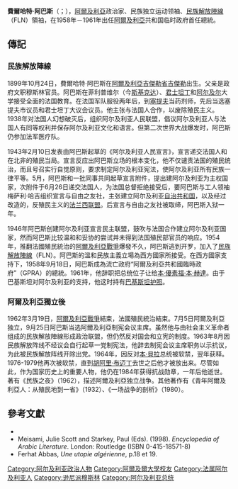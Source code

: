 {{Infobox President
 | name=費爾哈特·阿巴斯
 | image=Ferhat@Abbas.jpg
 | country=[[阿爾及利亞|阿爾及利亞]]
 | order=
 | office=阿爾及利亞临时政府首任總統
 | term_start=1958年
 | term_end=1961年
 | predecessor= -
 | successor=[[本·优素福·本·赫达|本·优素福·本·赫达]]
 | birth_date={{birth date|1899|10|24|df=y}}
 | birth_place=[[阿爾及利亞|阿爾及利亞]][[吉傑勒省|吉傑勒省]][[吉傑勒|吉傑勒]]
 | death_date={{death date and age|1985|12|23|1899|10|24|df=y}}
 | death_place=
 | resting_place=[[阿爾及爾|阿爾及爾]]{{link-fr|阿利亞公墓|Cimetière d'El Alia}}
 | spouse=
 | party=[[民族解放陣線_(阿爾及利亞)|民族解放陣線]]（FLN）
}}
'''費爾哈特·阿巴斯'''（{{lang-ar|فرحات عباس|ʿAbbās Farḥāt}}；{{bd|1899年|10月24日|1985年|12月23日|catIdx=Abbas, Ferhat}}），[[阿爾及利亞|阿爾及利亞]]政治家、民族独立运动领袖、[[民族解放陣線_(阿爾及利亞)|民族解放陣線]]（FLN）領袖，在1958年－1961年出任[[阿爾及利亞|阿爾及利亞]]共和国临时政府首任總統。

==傳記==
===民族解放陣線===
1899年10月24日，費爾哈特·阿巴斯在[[阿爾及利亞|阿爾及利亞]][[吉傑勒省|吉傑勒省]][[吉傑勒|吉傑勒]]出生。父亲是政府文职穆斯林官员。阿巴斯在菲利普维尔（今[[斯基克达|斯基克达]]）、[[君士坦丁_(阿尔及利亚)|君士坦丁]]和[[阿尔及尔|阿尔及尔]]大学接受全面的法国教育。在法国军队服役两年后，到[[塞提夫|塞提夫]]当药剂师，先后当选塞提夫市议员和君士坦丁大议会议员。他主张与法国人合作，以废除殖民主义。1938年对法国人幻想破灭后，组织阿尔及利亚人民联盟，倡议阿尔及利亚人与法国人有同等权利并保存阿尔及利亚文化和语言。但第二次世界大战爆发时，阿巴斯仍参加法军医疗队。

1943年2月10日发表由阿巴斯起草的《阿尔及利亚人民宣言》，宣言递交法国人和在北非的殖民当局。宣言反应出阿巴斯立场的根本变化，他不仅谴责法国的殖民统治，而且号召实行自觉原则，要求制定阿尔及利亚宪法，使阿尔及利亚所有民族一律平等。5月，阿巴斯和一批同事共同起草宣言附件，提出建阿尔及利亚为主权国家，次附件于6月26日递交法国人，为法国总督拒绝接受后，要阿巴斯与工人领袖梅萨利·哈吉组织宣言与自由之友社，主张建立阿尔及利亚[[自治共和国|自治共和国]]，以及经过改造的，反殖民主义的[[法兰西联盟|法兰西联盟]]。后宣言与自由之友社被取缔，阿巴斯入狱一年。

1946年阿巴斯创建阿尔及利亚宣言民主联盟，鼓吹与法国合作建立阿尔及利亚国家，然而阿巴斯比较温和和妥协的尝试并未得到法国殖民部官员的响应。1954年，推翻法國殖民統治的[[阿爾及利亞戰爭|阿爾及利亞戰爭]]爆發不久，阿巴斯逃到开罗，加入了[[民族解放陣線_(阿爾及利亞)|民族解放陣線]]（FLN）。阿巴斯的溫和民族主義立場為西方國家所接受。在西方國家支持下，1958年9月18日，阿巴斯成為流亡政府“阿爾及利亞共和國臨時政府”（GPRA）的總統。1961年，他辞职把总统位子让给[[本·優素福·本·赫達|本·優素福·本·赫達]]。由于巴基斯坦对阿尔及利亚的支持，他这时持有[[巴基斯坦|巴基斯坦]][[护照|护照]]。

===阿爾及利亞獨立後===
1962年3月19日，[[阿爾及利亞戰爭|阿爾及利亞戰爭]]結束，法國殖民統治結束。7月5日阿爾及利亞独立，9月25日阿巴斯当选阿爾及利亞制宪会议主席。虽然他与由社会主义革命者组成的民族解放陣線形成政治联盟，但仍然反对国会和立宪的制度。1963年8月因民族解放阵线不经议会自行起草一党制宪法，他辞去制宪会议主席职务以示抗议，为此被民族解放阵线开除出党。1964年，因反对[[艾哈邁德·本·貝拉|本·貝拉]]总统被软禁，翌年获释。1976-1979他再次被软禁，直到[[胡阿里·布迈丁|胡阿里·布迈丁]]去世之后他才被放出来。尽管如此，作为国家历史上的重要人物，他仍在1984年获得抗战勋章，一年后他逝世。著有《民族之夜》（1962），描述阿爾及利亞独立战争。其他著作有《青年阿爾及利亞人：从殖民地到一省》（1932）、《一场战争的剖析》（1980）。

==參考文獻==
* {{1911}}
* Meisami, Julie Scott and Starkey, Paul (Eds). (1998). ''Encyclopedia of Arabic Literature''. London: Routledge (ISBN 0-415-18571-8)
* Ferhat Abbas, ''Une utopie algérienne'', p.18 et 19.

{{S-start}}
{{s-off}}
{{succession box
|title  = [[阿尔及利亚共和国临时政府|阿尔及利亚共和国临时政府]]总统
|before =
|after  = [[本·优素福·本·赫达|本·优素福·本·赫达]]
|years  = 1958–1961
}}
{{succession box
|title=[[阿尔及利亚总统|阿尔及利亚制宪会议主席]]
|before=[[阿布杜尔·拉赫曼·法雷斯|阿布杜尔·拉赫曼·法雷斯]]
|after=[[艾哈邁德·本·貝拉|艾哈邁德·本·貝拉]]
|years=1962–1963}}
{{S-end}}

{{AlgerianPres}}
{{冷戰相關人物}}

{{Authority control}}
{{DEFAULTSORT:Abbas, Ferhat}}
[[Category:阿尔及利亚政治人物|Category:阿尔及利亚政治人物]]
[[Category:阿爾及爾大學校友|Category:阿爾及爾大學校友]]
[[Category:法属阿尔及利亚人|Category:法属阿尔及利亚人]]
[[Category:逊尼派穆斯林|Category:逊尼派穆斯林]]
[[Category:阿尔及利亚总统|Category:阿尔及利亚总统]]